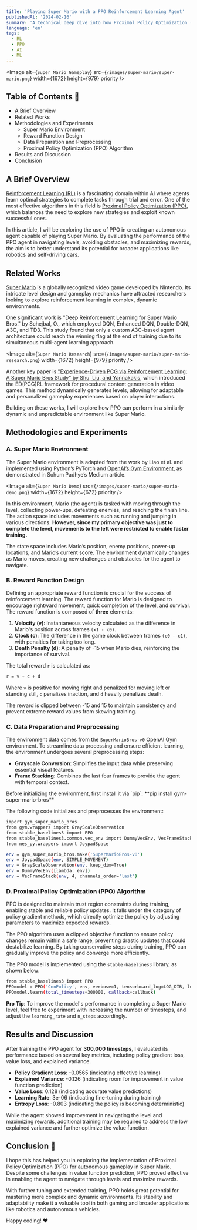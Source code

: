```yaml
---
title: 'Playing Super Mario with a PPO Reinforcement Learning Agent'
publishedAt: '2024-02-16'
summary: 'A technical deep dive into how Proximal Policy Optimization (PPO) can be used to master gameplay in Super Mario.'
language: 'en'
tags:
  - RL
  - PPO
  - AI 
  - ML
---
```


<Image
  alt={`Super Mario Gameplay`}
  src={`/images/super-mario/super-mario.png`}
  width={1672}
  height={979}
  priority
/>

## Table of Contents 📃

- A Brief Overview
- Related Works
- Methodologies and Experiments
  - Super Mario Environment
  - Reward Function Design
  - Data Preparation and Preprocessing
  - Proximal Policy Optimization (PPO) Algorithm
- Results and Discussion
- Conclusion

## A Brief Overview

[Reinforcement Learning (RL)](https://en.wikipedia.org/wiki/Reinforcement_learning) is a fascinating domain within AI where agents learn optimal strategies to complete tasks through trial and error. One of the most effective algorithms in this field is [Proximal Policy Optimization (PPO)](https://openai.com/index/openai-baselines-ppo/), which balances the need to explore new strategies and exploit known successful ones.

In this article, I will be exploring the use of PPO in creating an autonomous agent capable of playing Super Mario. By evaluating the performance of the PPO agent in navigating levels, avoiding obstacles, and maximizing rewards, the aim is to better understand its potential for broader applications like robotics and self-driving cars.

## Related Works

[Super Mario](https://en.wikipedia.org/wiki/Super_Mario) is a globally recognized video game developed by Nintendo. Its intricate level design and gameplay mechanics have attracted researchers looking to explore reinforcement learning in complex, dynamic environments.

One significant work is "Deep Reinforcement Learning for Super Mario Bros." by Schejbal, O., which employed DQN, Enhanced DQN, Double-DQN, A3C, and TD3. This study found that only a custom A3C-based agent architecture could reach the winning flag at the end of training due to its simultaneous multi-agent learning approach.

<Image
  alt={`Super Mario Research`}
  src={`/images/super-mario/super-mario-research.png`}
  width={1672}
  height={979}
  priority
/>

Another key paper is ["Experience-Driven PCG via Reinforcement Learning: A Super Mario Bros Study" by Shu, Liu, and Yannakakis](https://arxiv.org/pdf/2106.15877.pdf), which introduced the ED(PCG)RL framework for procedural content generation in video games. This method dynamically generates levels, allowing for adaptable and personalized gameplay experiences based on player interactions.

Building on these works, I will explore how PPO can perform in a similarly dynamic and unpredictable environment like Super Mario.

## Methodologies and Experiments

### **A. Super Mario Environment**

The Super Mario environment is adapted from the work by Liao et al. and implemented using Python’s PyTorch and [OpenAI’s Gym Environment](https://github.com/Farama-Foundation/Gymnasium), as demonstrated in Sohum Padhye’s Medium article.

<Image
  alt={`Super Mario Demo`}
  src={`/images/super-mario/super-mario-demo.png`}
  width={1672}
  height={672}
  priority
/>

In this environment, Mario (the agent) is tasked with moving through the level, collecting power-ups, defeating enemies, and reaching the finish line. The action space includes movements such as running and jumping in various directions. **However, since my primary objective was just to complete the level, movements to the left were restricted to enable faster training.**

The state space includes Mario’s position, enemy positions, power-up locations, and Mario’s current score. The environment dynamically changes as Mario moves, creating new challenges and obstacles for the agent to navigate.

### **B. Reward Function Design**

Defining an appropriate reward function is crucial for the success of reinforcement learning. The reward function for Mario is designed to encourage rightward movement, quick completion of the level, and survival. The reward function is composed of **three** elements:

1. **Velocity (v)**: Instantaneous velocity calculated as the difference in Mario's position across frames `(x1 - x0)`.
2. **Clock (c)**: The difference in the game clock between frames `(c0 - c1)`, with penalties for taking too long.
3. **Death Penalty (d)**: A penalty of -15 when Mario dies, reinforcing the importance of survival.

The total reward `r` is calculated as:

```bash
r = v + c + d
```

Where `v` is positive for moving right and penalized for moving left or standing still, `c` penalizes inaction, and `d` heavily penalizes death.

The reward is clipped between -15 and 15 to maintain consistency and prevent extreme reward values from skewing training.

### **C. Data Preparation and Preprocessing**

The environment data comes from the `SuperMarioBros-v0` OpenAI Gym environment. To streamline data processing and ensure efficient learning, the environment undergoes several preprocessing steps:

- **Grayscale Conversion**: Simplifies the input data while preserving essential visual features.
- **Frame Stacking**: Combines the last four frames to provide the agent with temporal context.

<Callout emoji="⚠️">
  Before initializing the environment, first install it via `pip`: **pip install gym-super-mario-bros**
</Callout>

The following code initializes and preprocesses the environment:

```bash
import gym_super_mario_bros
from gym.wrappers import GrayScaleObservation
from stable_baselines3 import PPO
from stable_baselines3.common.vec_env import DummyVecEnv, VecFrameStack
from nes_py.wrappers import JoypadSpace

env = gym_super_mario_bros.make('SuperMarioBros-v0')
env = JoypadSpace(env, SIMPLE_MOVEMENT)
env = GrayScaleObservation(env, keep_dim=True)
env = DummyVecEnv([lambda: env])
env = VecFrameStack(env, 4, channels_order='last')
```

### **D. Proximal Policy Optimization (PPO) Algorithm**

PPO is designed to maintain trust region constraints during training, enabling stable and reliable policy updates. It falls under the category of policy gradient methods, which directly optimize the policy by adjusting parameters to maximize expected rewards.

The PPO algorithm uses a clipped objective function to ensure policy changes remain within a safe range, preventing drastic updates that could destabilize learning. By taking conservative steps during training, PPO can gradually improve the policy and converge more efficiently.

The PPO model is implemented using the `stable-baselines3` library, as shown below:

```bash
from stable_baselines3 import PPO
PPOmodel = PPO('CnnPolicy', env, verbose=1, tensorboard_log=LOG_DIR, learning_rate=0.000003, n_steps=512)
PPOmodel.learn(total_timesteps=300000, callback=callback)
```

**Pro Tip**: To improve the model's performance in completing a Super Mario level, feel free to experiment with increasing the number of timesteps, and adjust the `learning_rate` and `n_steps` accordingly.

## Results and Discussion

After training the PPO agent for **300,000 timesteps**, I evaluated its performance based on several key metrics, including policy gradient loss, value loss, and explained variance.

- **Policy Gradient Loss**: -0.0565 (indicating effective learning)
- **Explained Variance**: -0.126 (indicating room for improvement in value function prediction)
- **Value Loss**: 0.128 (indicating accurate value predictions)
- **Learning Rate**: 3e-06 (indicating fine-tuning during training)
- **Entropy Loss**: -0.803 (indicating the policy is becoming deterministic)

While the agent showed improvement in navigating the level and maximizing rewards, additional training may be required to address the low explained variance and further optimize the value function.

## Conclusion 🚀

I hope this has helped you in exploring the implementation of Proximal Policy Optimization (PPO) for autonomous gameplay in Super Mario. Despite some challenges in value function prediction, PPO proved effective in enabling the agent to navigate through levels and maximize rewards.

With further tuning and extended training, PPO holds great potential for mastering more complex and dynamic environments. Its stability and adaptability make it a valuable tool in both gaming and broader applications like robotics and autonomous vehicles.

Happy coding! ❤